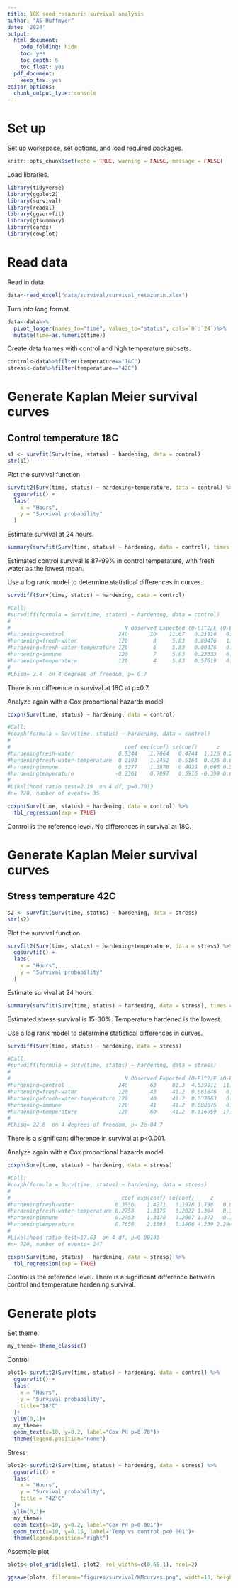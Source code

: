 ```yaml
---
title: 10K seed resazurin survival analysis
author: "AS Huffmyer"
date: '2024'
output:
  html_document:
    code_folding: hide
    toc: yes
    toc_depth: 6
    toc_float: yes
  pdf_document:
    keep_tex: yes
editor_options: 
  chunk_output_type: console
---
```



# Set up 

Set up workspace, set options, and load required packages.    
```r
knitr::opts_chunk$set(echo = TRUE, warning = FALSE, message = FALSE)
```

Load libraries. 
```r
library(tidyverse)
library(ggplot2)
library(survival)
library(readxl)
library(ggsurvfit)
library(gtsummary)
library(cardx)
library(cowplot)
```

# Read data 

Read in data. 
```r
data<-read_excel("data/survival/survival_resazurin.xlsx")
```

Turn into long format. 
```r
data<-data%>%
  pivot_longer(names_to="time", values_to="status", cols=`0`:`24`)%>%
  mutate(time=as.numeric(time))
```

Create data frames with control and high temperature subsets. 
```r
control<-data%>%filter(temperature=="18C")
stress<-data%>%filter(temperature=="42C")
```


# Generate Kaplan Meier survival curves 

## Control temperature 18C

```r
s1 <- survfit(Surv(time, status) ~ hardening, data = control)
str(s1)
```

Plot the survival function
```r
survfit2(Surv(time, status) ~ hardening+temperature, data = control) %>% 
  ggsurvfit() +
  labs(
    x = "Hours",
    y = "Survival probability"
  )
```

Estimate survival at 24 hours. 
```r
summary(survfit(Surv(time, status) ~ hardening, data = control), times = 24)
```

Estimated control survival is 87-99% in control temperature, with fresh water as the lowest mean.    

Use a log rank model to determine statistical differences in curves. 
```r
survdiff(Surv(time, status) ~ hardening, data = control)

#Call:
#survdiff(formula = Surv(time, status) ~ hardening, data = control)
#
#                                    N Observed Expected (O-E)^2/E (O-E)^2/V
#hardening=control                 240       10    11.67   0.23810   0.45281
#hardening=fresh-water             120        8     5.83   0.80476   1.22440
#hardening=fresh-water-temperature 120        6     5.83   0.00476   0.00724
#hardening=immune                  120        7     5.83   0.23333   0.35500
#hardening=temperature             120        4     5.83   0.57619   0.87664
#
#Chisq= 2.4  on 4 degrees of freedom, p= 0.7 
```
There is no difference in survival at 18C at p=0.7. 

Analyze again with a Cox proportional hazards model. 
```r
coxph(Surv(time, status) ~ hardening, data = control)

#Call:
#coxph(formula = Surv(time, status) ~ hardening, data = control)
#
#                                    coef exp(coef) se(coef)      z     p
#hardeningfresh-water              0.5344    1.7064   0.4744  1.126 0.260
#hardeningfresh-water-temperature  0.2193    1.2452   0.5164  0.425 0.671
#hardeningimmune                   0.3277    1.3878   0.4928  0.665 0.506
#hardeningtemperature             -0.2361    0.7897   0.5916 -0.399 0.690
#
#Likelihood ratio test=2.19  on 4 df, p=0.7013
#n= 720, number of events= 35  

coxph(Surv(time, status) ~ hardening, data = control) %>% 
  tbl_regression(exp = TRUE) 
```
Control is the reference level. No differences in survival at 18C. 


# Generate Kaplan Meier survival curves 

## Stress temperature 42C

```r
s2 <- survfit(Surv(time, status) ~ hardening, data = stress)
str(s2)
```

Plot the survival function
```r
survfit2(Surv(time, status) ~ hardening+temperature, data = stress) %>% 
  ggsurvfit() +
  labs(
    x = "Hours",
    y = "Survival probability"
  )
```

Estimate survival at 24 hours. 
```r
summary(survfit(Surv(time, status) ~ hardening, data = stress), times = 24)
```

Estimated stress survival is 15-30%. Temperature hardened is the lowest.    

Use a log rank model to determine statistical differences in curves. 
```r
survdiff(Surv(time, status) ~ hardening, data = stress)

#Call:
#survdiff(formula = Surv(time, status) ~ hardening, data = stress)
#
#                                    N Observed Expected (O-E)^2/E (O-E)^2/V
#hardening=control                 240       63     82.3  4.539811  11.60486
#hardening=fresh-water             120       43     41.2  0.081646   0.16697
#hardening=fresh-water-temperature 120       40     41.2  0.033063   0.06761
#hardening=immune                  120       41     41.2  0.000675   0.00138
#hardening=temperature             120       60     41.2  8.616059  17.61980
#
#Chisq= 22.6  on 4 degrees of freedom, p= 2e-04 7 
```
There is a significant difference in survival at p<0.001. 

Analyze again with a Cox proportional hazards model. 
```r
coxph(Surv(time, status) ~ hardening, data = stress)

#Call:
#coxph(formula = Surv(time, status) ~ hardening, data = stress)
#
#                                   coef exp(coef) se(coef)     z        p
#hardeningfresh-water             0.3556    1.4271   0.1978 1.798   0.0722
#hardeningfresh-water-temperature 0.2758    1.3175   0.2022 1.364   0.1726
#hardeningimmune                  0.2753    1.3170   0.2007 1.372   0.1700
#hardeningtemperature             0.7656    2.1503   0.1806 4.239 2.24e-05
#
#Likelihood ratio test=17.63  on 4 df, p=0.00146
#n= 720, number of events= 247  

coxph(Surv(time, status) ~ hardening, data = stress) %>% 
  tbl_regression(exp = TRUE) 
```
Control is the reference level. There is a significant difference between control and temperature hardening survival. 

# Generate plots 
 
Set theme. 
```r
my_theme<-theme_classic()
```

Control
```r
plot1<-survfit2(Surv(time, status) ~ hardening, data = control) %>% 
  ggsurvfit() +
  labs(
    x = "Hours",
    y = "Survival probability",
    title="18°C"
  )+
  ylim(0,1)+
  my_theme+
  geom_text(x=10, y=0.2, label="Cox PH p=0.70")+
  theme(legend.position="none")
```

Stress
```r
plot2<-survfit2(Surv(time, status) ~ hardening, data = stress) %>% 
  ggsurvfit() +
  labs(
    x = "Hours",
    y = "Survival probability",
    title = "42°C"
  )+
  ylim(0,1)+
  my_theme+
  geom_text(x=10, y=0.2, label="Cox PH p=0.001")+
  geom_text(x=10, y=0.15, label="Temp vs control p<0.001")+
  theme(legend.position="right")
```

Assemble plot
```r
plots<-plot_grid(plot1, plot2, rel_widths=c(0.65,1), ncol=2)

ggsave(plots, filename="figures/survival/KMcurves.png", width=10, height=4)
```


